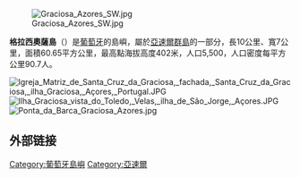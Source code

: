 {{for|西班牙加那利群岛中的格拉西奥萨岛|格拉西奥萨岛 (加那利群岛)}}
[[Image:Graciosa_Azores_SW.jpg|right]]

{{Coord|39|3|5|N|28|0|51|W|display=title}}

'''格拉西奧薩島'''（{{lang-pt|Graciosa}}）是[[葡萄牙|葡萄牙]]的島嶼，屬於[[亞速爾群島|亞速爾群島]]的一部分，長10公里、寬7公里，面積60.65平方公里，最高點海拔高度402米，人口5,500，人口密度每平方公里90.7人。

[[Image:Igreja_Matriz_de_Santa_Cruz_da_Graciosa,_fachada,_Santa_Cruz_da_Graciosa,_ilha_Graciosa,_Açores,_Portugal.JPG|thumb]]
[[Image:Ilha_Graciosa_vista_do_Toledo,_Velas,_ilha_de_São_Jorge,_Açores.JPG|thumb]]
[[Image:Ponta_da_Barca_Graciosa_Azores.jpg|thumb]]

== 外部链接 ==
{{commonscat|Island of Graciosa (Azores)|position=left}}

{{亚速尔自治区市镇列表}}

{{Portugal-geo-stub}}
[[Category:葡萄牙島嶼|Category:葡萄牙島嶼]]
[[Category:亞速爾|Category:亞速爾]]